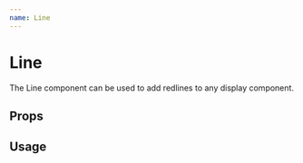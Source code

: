 ```yaml
---
name: Line
---
```



# Line

The Line component can be used to add redlines to any display component.

## Props

<Props of={Line} />

## Usage

<Playground>
  <Line size={100} direction="horizontal" position="bottom" />
</Playground>
